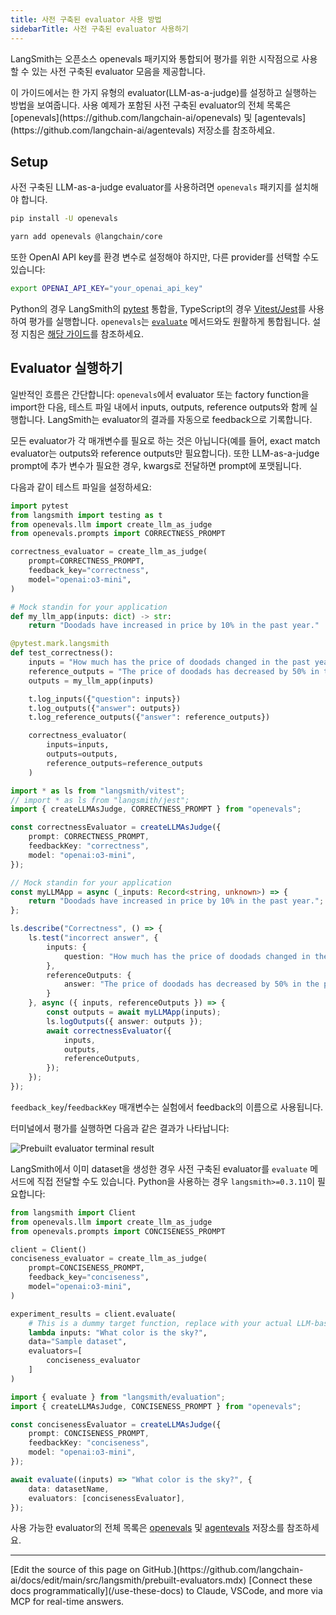 ```yaml
---
title: 사전 구축된 evaluator 사용 방법
sidebarTitle: 사전 구축된 evaluator 사용하기
---
```


LangSmith는 오픈소스 openevals 패키지와 통합되어 평가를 위한 시작점으로 사용할 수 있는 사전 구축된 evaluator 모음을 제공합니다.

<Note>
이 가이드에서는 한 가지 유형의 evaluator(LLM-as-a-judge)를 설정하고 실행하는 방법을 보여줍니다. 사용 예제가 포함된 사전 구축된 evaluator의 전체 목록은 [openevals](https://github.com/langchain-ai/openevals) 및 [agentevals](https://github.com/langchain-ai/agentevals) 저장소를 참조하세요.
</Note>

## Setup

사전 구축된 LLM-as-a-judge evaluator를 사용하려면 `openevals` 패키지를 설치해야 합니다.

<CodeGroup>

```bash Python
pip install -U openevals
```

```bash TypeScript
yarn add openevals @langchain/core
```

</CodeGroup>

또한 OpenAI API key를 환경 변수로 설정해야 하지만, 다른 provider를 선택할 수도 있습니다:

```bash
export OPENAI_API_KEY="your_openai_api_key"
```

Python의 경우 LangSmith의 [pytest](/langsmith/pytest) 통합을, TypeScript의 경우 [Vitest/Jest](/langsmith/vitest-jest)를 사용하여 평가를 실행합니다. `openevals`는 [`evaluate`](https://docs.smith.langchain.com/reference/python/evaluation/langsmith.evaluation._runner.evaluate) 메서드와도 원활하게 통합됩니다. 설정 지침은 [해당 가이드](/langsmith/pytest)를 참조하세요.

## Evaluator 실행하기

일반적인 흐름은 간단합니다: `openevals`에서 evaluator 또는 factory function을 import한 다음, 테스트 파일 내에서 inputs, outputs, reference outputs와 함께 실행합니다. LangSmith는 evaluator의 결과를 자동으로 feedback으로 기록합니다.

모든 evaluator가 각 매개변수를 필요로 하는 것은 아닙니다(예를 들어, exact match evaluator는 outputs와 reference outputs만 필요합니다). 또한 LLM-as-a-judge prompt에 추가 변수가 필요한 경우, kwargs로 전달하면 prompt에 포맷됩니다.

다음과 같이 테스트 파일을 설정하세요:

<CodeGroup>

```python Python
import pytest
from langsmith import testing as t
from openevals.llm import create_llm_as_judge
from openevals.prompts import CORRECTNESS_PROMPT

correctness_evaluator = create_llm_as_judge(
    prompt=CORRECTNESS_PROMPT,
    feedback_key="correctness",
    model="openai:o3-mini",
)

# Mock standin for your application
def my_llm_app(inputs: dict) -> str:
    return "Doodads have increased in price by 10% in the past year."

@pytest.mark.langsmith
def test_correctness():
    inputs = "How much has the price of doodads changed in the past year?"
    reference_outputs = "The price of doodads has decreased by 50% in the past year."
    outputs = my_llm_app(inputs)

    t.log_inputs({"question": inputs})
    t.log_outputs({"answer": outputs})
    t.log_reference_outputs({"answer": reference_outputs})

    correctness_evaluator(
        inputs=inputs,
        outputs=outputs,
        reference_outputs=reference_outputs
    )
```

```typescript TypeScript
import * as ls from "langsmith/vitest";
// import * as ls from "langsmith/jest";
import { createLLMAsJudge, CORRECTNESS_PROMPT } from "openevals";

const correctnessEvaluator = createLLMAsJudge({
    prompt: CORRECTNESS_PROMPT,
    feedbackKey: "correctness",
    model: "openai:o3-mini",
});

// Mock standin for your application
const myLLMApp = async (_inputs: Record<string, unknown>) => {
    return "Doodads have increased in price by 10% in the past year.";
};

ls.describe("Correctness", () => {
    ls.test("incorrect answer", {
        inputs: {
            question: "How much has the price of doodads changed in the past year?"
        },
        referenceOutputs: {
            answer: "The price of doodads has decreased by 50% in the past year."
        }
    }, async ({ inputs, referenceOutputs }) => {
        const outputs = await myLLMApp(inputs);
        ls.logOutputs({ answer: outputs });
        await correctnessEvaluator({
            inputs,
            outputs,
            referenceOutputs,
        });
    });
});
```

</CodeGroup>

`feedback_key`/`feedbackKey` 매개변수는 실험에서 feedback의 이름으로 사용됩니다.

터미널에서 평가를 실행하면 다음과 같은 결과가 나타납니다:

![Prebuilt evaluator terminal result](/langsmith/images/prebuilt-eval-result.png)

LangSmith에서 이미 dataset을 생성한 경우 사전 구축된 evaluator를 `evaluate` 메서드에 직접 전달할 수도 있습니다. Python을 사용하는 경우 `langsmith>=0.3.11`이 필요합니다:

<CodeGroup>

```python Python
from langsmith import Client
from openevals.llm import create_llm_as_judge
from openevals.prompts import CONCISENESS_PROMPT

client = Client()
conciseness_evaluator = create_llm_as_judge(
    prompt=CONCISENESS_PROMPT,
    feedback_key="conciseness",
    model="openai:o3-mini",
)

experiment_results = client.evaluate(
    # This is a dummy target function, replace with your actual LLM-based system
    lambda inputs: "What color is the sky?",
    data="Sample dataset",
    evaluators=[
        conciseness_evaluator
    ]
)
```

```typescript TypeScript
import { evaluate } from "langsmith/evaluation";
import { createLLMAsJudge, CONCISENESS_PROMPT } from "openevals";

const concisenessEvaluator = createLLMAsJudge({
    prompt: CONCISENESS_PROMPT,
    feedbackKey: "conciseness",
    model: "openai:o3-mini",
});

await evaluate((inputs) => "What color is the sky?", {
    data: datasetName,
    evaluators: [concisenessEvaluator],
});
```

</CodeGroup>

사용 가능한 evaluator의 전체 목록은 [openevals](https://github.com/langchain-ai/openevals) 및 [agentevals](https://github.com/langchain-ai/agentevals) 저장소를 참조하세요.

---

<Callout icon="pen-to-square" iconType="regular">
    [Edit the source of this page on GitHub.](https://github.com/langchain-ai/docs/edit/main/src/langsmith/prebuilt-evaluators.mdx)
</Callout>
<Tip icon="terminal" iconType="regular">
    [Connect these docs programmatically](/use-these-docs) to Claude, VSCode, and more via MCP for    real-time answers.
</Tip>
